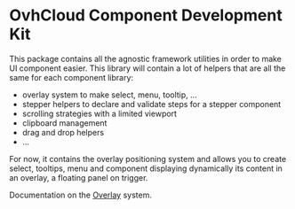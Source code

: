 
<Meta title="Libraries/CDK/Get Started" />

# OvhCloud Component Development Kit

This package contains all the agnostic framework utilities in order to make UI component easier.
This library will contain a lot of helpers that are all the same for each component library:

- overlay system to make select, menu, tooltip, ...
- stepper helpers to declare and validate steps for a stepper component
- scrolling strategies with a limited viewport
- clipboard management
- drag and drop helpers
- ...

For now, it contains the overlay positioning system and allows you to create select,
tooltips, menu and component displaying dynamically its content in an overlay, a floating panel on trigger.

Documentation on the [Overlay](?path=/story/libraries-cdk-overlay-introduction--page) system.
